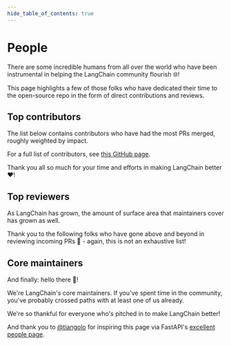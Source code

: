 ```yaml
---
hide_table_of_contents: true
---
```



# People

There are some incredible humans from all over the world who have been instrumental in helping the LangChain community flourish 🌐!

This page highlights a few of those folks who have dedicated their time to the open-source repo in the form of direct contributions and reviews.

## Top contributors

The list below contains contributors who have had the most PRs merged, roughly weighted by impact.

For a full list of contributors, see [this GitHub page](https://github.com/langchain-ai/langchain/graphs/contributors).

Thank you all so much for your time and efforts in making LangChain better ❤️!

<People type="top_contributors"></People>

## Top reviewers

As LangChain has grown, the amount of surface area that maintainers cover has grown as well.

Thank you to the following folks who have gone above and beyond in reviewing incoming PRs 🙏 - again, this is not an exhaustive list!

<People type="top_reviewers"></People>

## Core maintainers

And finally: hello there 👋!

We're LangChain's core maintainers. If you've spent time in the community, you've probably crossed paths
with at least one of us already. 

<People type="maintainers"></People>

We're so thankful for everyone who's pitched in to make LangChain better!

And thank you to [@tiangolo](https://github.com/tiangolo) for inspiring this page via FastAPI's [excellent people page](https://fastapi.tiangolo.com/fastapi-people).

